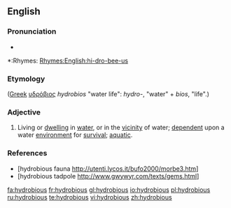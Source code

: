 ==English==

===Pronunciation===
*{{audio|en-us-hydrobious.ogg|Audio (US)}}

*:Rhymes: [[Rhymes:English:hi-dro-bee-us]]

===Etymology===
([[Greek]] [[υδρόβιος]] ''hydrobios'' "water life": ''hydro-'', "water" + ''bios'', "life".)

===Adjective===
{{en-adj}} 

# Living or [[dwelling]] in [[water]], or in the [[vicinity]] of water; [[dependent]] upon a water [[environment]] for [[survival]]; [[aquatic]].

===References===
* [hydrobious fauna http://utenti.lycos.it/bufo2000/morbe3.htm]
* [hydrobious tadpole http://www.gwywyr.com/texts/gems.html]

{{bottom}}


[[fa:hydrobious]]
[[fr:hydrobious]]
[[gl:hydrobious]]
[[io:hydrobious]]
[[pl:hydrobious]]
[[ru:hydrobious]]
[[te:hydrobious]]
[[vi:hydrobious]]
[[zh:hydrobious]]